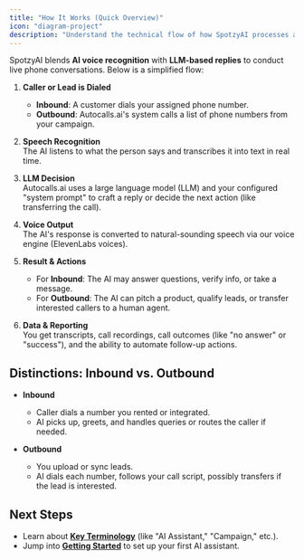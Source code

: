 ```yaml
---
title: "How It Works (Quick Overview)"
icon: "diagram-project"
description: "Understand the technical flow of how SpotzyAI processes and handles phone conversations using AI"
---
```


SpotzyAI blends **AI voice recognition** with **LLM-based replies** to conduct live phone conversations. Below is a simplified flow:

1. **Caller or Lead is Dialed**

   - **Inbound**: A customer dials your assigned phone number.
   - **Outbound**: Autocalls.ai's system calls a list of phone numbers from your campaign.

2. **Speech Recognition**  
   The AI listens to what the person says and transcribes it into text in real time.

3. **LLM Decision**  
   Autocalls.ai uses a large language model (LLM) and your configured "system prompt" to craft a reply or decide the next action (like transferring the call).

4. **Voice Output**  
   The AI's response is converted to natural-sounding speech via our voice engine (ElevenLabs voices).

5. **Result & Actions**

   - For **Inbound**: The AI may answer questions, verify info, or take a message.
   - For **Outbound**: The AI can pitch a product, qualify leads, or transfer interested callers to a human agent.

6. **Data & Reporting**  
   You get transcripts, call recordings, call outcomes (like "no answer" or "success"), and the ability to automate follow-up actions.

## Distinctions: Inbound vs. Outbound

- **Inbound**

  - Caller dials a number you rented or integrated.
  - AI picks up, greets, and handles queries or routes the caller if needed.

- **Outbound**
  - You upload or sync leads.
  - AI dials each number, follows your call script, possibly transfers if the lead is interested.

## Next Steps

- Learn about [**Key Terminology**](/introduction/key-terminology) (like "AI Assistant," "Campaign," etc.).
- Jump into [**Getting Started**](/getting-started) to set up your first AI assistant.
